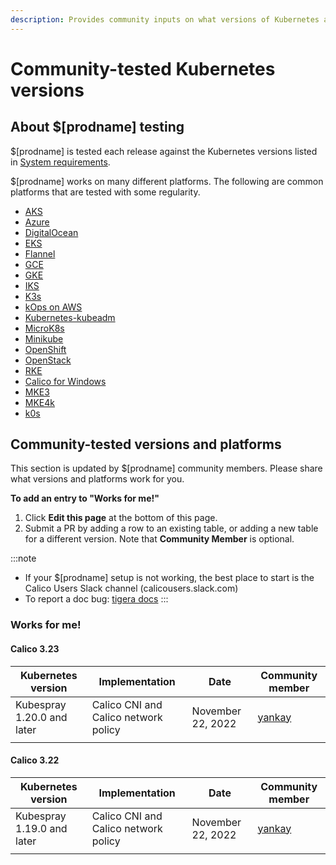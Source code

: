 ```yaml
---
description: Provides community inputs on what versions of Kubernetes and platforms work with Calico.
---
```


# Community-tested Kubernetes versions

## About $[prodname] testing

$[prodname] is tested each release against the Kubernetes versions listed in [System requirements](requirements.mdx).

$[prodname] works on many different platforms.
The following are common platforms that are tested with some regularity.

- [AKS](managed-public-cloud/aks.mdx)
- [Azure](self-managed-public-cloud/azure.mdx)
- [DigitalOcean](self-managed-public-cloud/do.mdx)
- [EKS](managed-public-cloud/eks.mdx)
- [Flannel](flannel/install-for-flannel.mdx)
- [GCE](self-managed-public-cloud/gce.mdx)
- [GKE](managed-public-cloud/gke.mdx)
- [IKS](managed-public-cloud/iks.mdx)
- [K3s](k3s/index.mdx)
- [kOps on AWS](self-managed-public-cloud/aws)
- [Kubernetes-kubeadm](self-managed-onprem/onpremises)
- [MicroK8s](microk8s)
- [Minikube](minikube)
- [OpenShift](openshift/installation.mdx)
- [OpenStack](../openstack/overview.mdx)
- [RKE](rancher.mdx)
- [Calico for Windows](windows-calico/operator.mdx)
- [MKE3](https://docs.mirantis.com/mke/3.8/install/predeployment/configure-networking/calico-networking.html)
- [MKE4k](https://mirantis.github.io/mke-docs/4.1.0/configuration/container-network-interface/)
- [k0s](https://docs.k0sproject.io/stable/configuration/#specnetworkcalico)

## Community-tested versions and platforms

This section is updated by $[prodname] community members. Please share what versions and platforms work for you. 

**To add an entry to "Works for me!"**

1. Click **Edit this page** at the bottom of this page. 
1. Submit a PR by adding a row to an existing table, or adding a new table for a different version. Note that **Community Member** is optional.

:::note
- If your $[prodname] setup is not working, the best place to start is the Calico Users Slack channel (calicousers.slack.com)
- To report a doc bug: [tigera docs](https://github.com/tigera/docs/issues)
:::

### Works for me!

#### Calico 3.23 

| Kubernetes version         | Implementation                       | Date              | Community member                        |
| -------------------------- | ------------------------------------ | ----------------- | ----------------------------------- |
| Kubespray 1.20.0 and later | Calico CNI and Calico network policy | November 22, 2022 | [yankay](https://github.com/yankay) |
|                            |                                      |                   |                                  |

#### Calico 3.22 

| Kubernetes version         | Implementation                       | Date              | Community member                        |
| -------------------------- | ------------------------------------ | ----------------- | ----------------------------------- |
| Kubespray 1.19.0 and later | Calico CNI and Calico network policy | November 22, 2022 | [yankay](https://github.com/yankay) |
|                            |                                      |                   |                                     |
